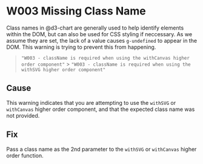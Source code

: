 
<Meta title="Errors & Warnings/Warnings/W003 - Missing Class Name" />

# W003 Missing Class Name

Class names in @d3-chart are generally used to help identify elements within the DOM, but can also be used for CSS styling if neccessary. As we assume they are set, the lack of a value causes `g-undefined` to appear in the DOM. This warning is trying to prevent this from happening.

> `"W003 - className is required when using the withCanvas higher order component"` > `"W003 - className is required when using the withSVG higher order component"`

## Cause

This warning indicates that you are attempting to use the `withSVG` or `withCanvas` higher order component, and that the expected class name was not provided.

## Fix

Pass a class name as the 2nd parameter to the `withSVG` or `withCanvas` higher order function.
